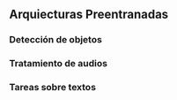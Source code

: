 ## Arquiecturas Preentranadas

### Detección de objetos
### Tratamiento de audios
### Tareas sobre textos